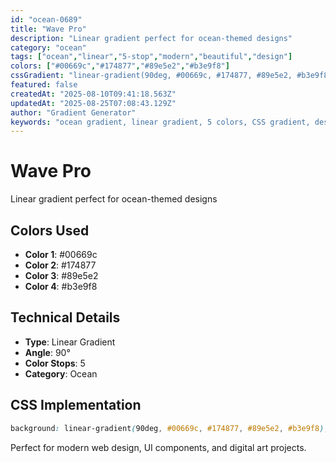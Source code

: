 ```yaml
---
id: "ocean-0689"
title: "Wave Pro"
description: "Linear gradient perfect for ocean-themed designs"
category: "ocean"
tags: ["ocean","linear","5-stop","modern","beautiful","design"]
colors: ["#00669c","#174877","#89e5e2","#b3e9f8"]
cssGradient: "linear-gradient(90deg, #00669c, #174877, #89e5e2, #b3e9f8)"
featured: false
createdAt: "2025-08-10T09:41:18.563Z"
updatedAt: "2025-08-25T07:08:43.129Z"
author: "Gradient Generator"
keywords: "ocean gradient, linear gradient, 5 colors, CSS gradient, design, #00669c, #174877, #89e5e2, #b3e9f8"
---
```


# Wave Pro

Linear gradient perfect for ocean-themed designs

## Colors Used
- **Color 1**: #00669c
- **Color 2**: #174877
- **Color 3**: #89e5e2
- **Color 4**: #b3e9f8

## Technical Details
- **Type**: Linear Gradient
- **Angle**: 90°
- **Color Stops**: 5
- **Category**: Ocean

## CSS Implementation
```css
background: linear-gradient(90deg, #00669c, #174877, #89e5e2, #b3e9f8);
```

Perfect for modern web design, UI components, and digital art projects.
